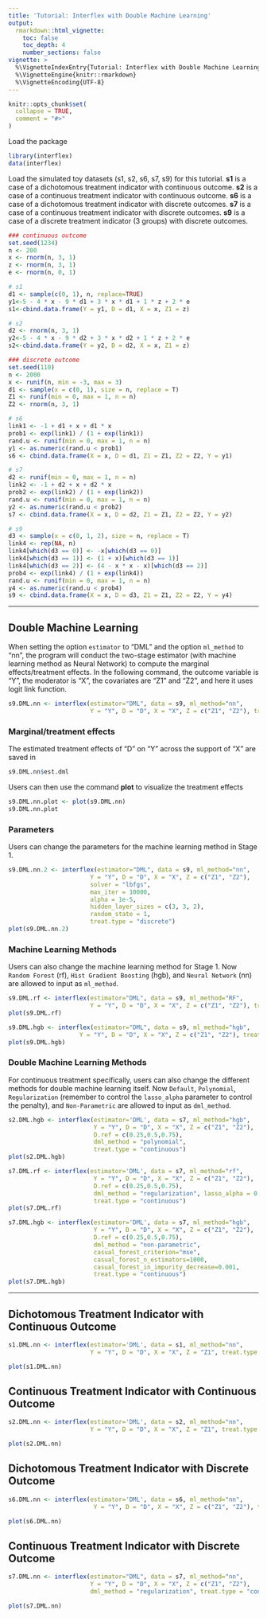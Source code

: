 ```yaml
---
title: 'Tutorial: Interflex with Double Machine Learning'
output:
  rmarkdown::html_vignette:
    toc: false
    toc_depth: 4
    number_sections: false
vignette: >
  %\VignetteIndexEntry{Tutorial: Interflex with Double Machine Learning}
  %\VignetteEngine{knitr::rmarkdown}
  %\VignetteEncoding{UTF-8}  
---
```


```{=html}
<!-- 
  Code to Justify Text
    <style>
    body {
    text-align: justify}
    </style>
-->
```
```r
knitr::opts_chunk$set(
  collapse = TRUE,
  comment = "#>"
)
```

Load the package 

```r
library(interflex)
data(interflex)
```

Load the simulated toy datasets (s1, s2, s6, s7, s9) for this tutorial. 
**s1** is a case of a dichotomous treatment indicator with continuous outcome.
**s2** is a case of a continuous treatment indicator with continuous outcome.
**s6** is a case of a dichotomous treatment indicator with discrete outcomes.
**s7** is a case of a continuous treatment indicator with discrete outcomes.
**s9** is a case of a discrete treatment indicator (3 groups) with discrete outcomes.

```r
### continuous outcome
set.seed(1234)
n <- 200
x <- rnorm(n, 3, 1)
z <- rnorm(n, 3, 1)
e <- rnorm(n, 0, 1)

# s1
d1 <- sample(c(0, 1), n, replace=TRUE)
y1<-5 - 4 * x - 9 * d1 + 3 * x * d1 + 1 * z + 2 * e
s1<-cbind.data.frame(Y = y1, D = d1, X = x, Z1 = z)

# s2
d2 <- rnorm(n, 3, 1)
y2<-5 - 4 * x - 9 * d2 + 3 * x * d2 + 1 * z + 2 * e
s2<-cbind.data.frame(Y = y2, D = d2, X = x, Z1 = z)

### discrete outcome
set.seed(110)
n <- 2000
x <- runif(n, min = -3, max = 3)
d1 <- sample(x = c(0, 1), size = n, replace = T)
Z1 <- runif(min = 0, max = 1, n = n)
Z2 <- rnorm(n, 3, 1)

# s6
link1 <- -1 + d1 + x + d1 * x
prob1 <- exp(link1) / (1 + exp(link1))
rand.u <- runif(min = 0, max = 1, n = n)
y1 <- as.numeric(rand.u < prob1)
s6 <- cbind.data.frame(X = x, D = d1, Z1 = Z1, Z2 = Z2, Y = y1)

# s7
d2 <- runif(min = 0, max = 1, n = n)
link2 <- -1 + d2 + x + d2 * x
prob2 <- exp(link2) / (1 + exp(link2))
rand.u <- runif(min = 0, max = 1, n = n)
y2 <- as.numeric(rand.u < prob2)
s7 <- cbind.data.frame(X = x, D = d2, Z1 = Z1, Z2 = Z2, Y = y2)

# s9
d3 <- sample(x = c(0, 1, 2), size = n, replace = T)
link4 <- rep(NA, n)
link4[which(d3 == 0)] <- -x[which(d3 == 0)]
link4[which(d3 == 1)] <- (1 + x)[which(d3 == 1)]
link4[which(d3 == 2)] <- (4 - x * x - x)[which(d3 == 2)]
prob4 <- exp(link4) / (1 + exp(link4))
rand.u <- runif(min = 0, max = 1, n = n)
y4 <- as.numeric(rand.u < prob4)
s9 <- cbind.data.frame(X = x, D = d3, Z1 = Z1, Z2 = Z2, Y = y4)
```


------------------------------------------------------------------------

## Double Machine Learning

When setting the option `estimator` to "DML" and the option `ml_method` to "nn", the program will conduct the two-stage estimator (with machine learning method as Neural Network) to compute the marginal effects/treatment effects. In the following command, the outcome variable is "Y", the moderator is "X", the covariates are "Z1" and "Z2", and here it uses logit link function.

```r
s9.DML.nn <- interflex(estimator="DML", data = s9, ml_method="nn",
                       Y = "Y", D = "D", X = "X", Z = c("Z1", "Z2"), treat.type = "discrete")
```

### Marginal/treatment effects

The estimated treatment effects of "D" on "Y" across the support of "X" are saved in

```r
s9.DML.nn$est.dml
```

Users can then use the command **plot** to visualize the treatment effects

```r
s9.DML.nn.plot <- plot(s9.DML.nn)
s9.DML.nn.plot
```

### Parameters

Users can change the parameters for the machine learning method in Stage 1.

```r
s9.DML.nn.2 <- interflex(estimator="DML", data = s9, ml_method="nn",
                       Y = "Y", D = "D", X = "X", Z = c("Z1", "Z2"),
                       solver = "lbfgs",
                       max_iter = 10000,
                       alpha = 1e-5,
                       hidden_layer_sizes = c(3, 3, 2),
                       random_state = 1,
                       treat.type = "discrete")
plot(s9.DML.nn.2)
```

### Machine Learning Methods

Users can also change the machine learning method for Stage 1. Now `Random Forest` (rf), `Hist Gradient Boosting` (hgb), and `Neural Network` (nn) are allowed to input as `ml_method`.

```r
s9.DML.rf <- interflex(estimator="DML", data = s9, ml_method="RF",
                       Y = "Y", D = "D", X = "X", Z = c("Z1", "Z2"), treat.type = "discrete")
plot(s9.DML.rf)

s9.DML.hgb <- interflex(estimator="DML", data = s9, ml_method="hgb",
                    Y = "Y", D = "D", X = "X", Z = c("Z1", "Z2"), treat.type = "discrete")
plot(s9.DML.hgb)
```


### Double Machine Learning Methods

For continuous treatment specifically, users can also change the different methods for double machine learning itself. Now `Default`, `Polynomial`, `Regularization` (remember to control the `lasso_alpha` parameter to control the penalty), and `Non-Parametric` are allowed to input as `dml_method`.

```r
s2.DML.hgb <- interflex(estimator='DML', data = s7, ml_method="hgb",
                        Y = "Y", D = "D", X = "X", Z = c("Z1", "Z2"),
                        D.ref = c(0.25,0.5,0.75),
                        dml_method = "polynomial",
                        treat.type = "continuous")
plot(s2.DML.hgb)

s7.DML.rf <- interflex(estimator='DML', data = s7, ml_method="rf",
                        Y = "Y", D = "D", X = "X", Z = c("Z1", "Z2"),
                        D.ref = c(0.25,0.5,0.75),
                        dml_method = "regularization", lasso_alpha = 0.00001,
                        treat.type = "continuous")
plot(s7.DML.rf)

s7.DML.hgb <- interflex(estimator='DML', data = s7, ml_method="hgb",
                        Y = "Y", D = "D", X = "X", Z = c("Z1", "Z2"),
                        D.ref = c(0.25,0.5,0.75),
                        dml_method = "non-parametric",
                        casual_forest_criterion="mse",
                        casual_forest_n_estimators=1000,
                        casual_forest_in_impurity_decrease=0.001,
                        treat.type = "continuous")
plot(s7.DML.hgb)
```
------------------------------------------------------------------------

## Dichotomous Treatment Indicator with Continuous Outcome

```r
s1.DML.nn <- interflex(estimator='DML', data = s1, ml_method="nn",
                       Y = "Y", D = "D", X = "X", Z = "Z1", treat.type = "discrete")

plot(s1.DML.nn)
```

## Continuous Treatment Indicator with Continuous Outcome

```r
s2.DML.nn <- interflex(estimator='DML', data = s2, ml_method="nn",
                       Y = "Y", D = "D", X = "X", Z = "Z1", treat.type = "continuous")

plot(s2.DML.nn)
```

## Dichotomous Treatment Indicator with Discrete Outcome

```r
s6.DML.nn <- interflex(estimator='DML', data = s6, ml_method="nn",
                        Y = "Y", D = "D", X = "X", Z = c("Z1", "Z2"), treat.type = "discrete")

plot(s6.DML.nn)
```

## Continuous Treatment Indicator with Discrete Outcome

```r
s7.DML.nn <- interflex(estimator="DML", data = s7, ml_method="nn",
                       Y = "Y", D = "D", X = "X", Z = c("Z1", "Z2"),
                       dml_method = "regularization", treat.type = "continuous")

plot(s7.DML.nn)
```
